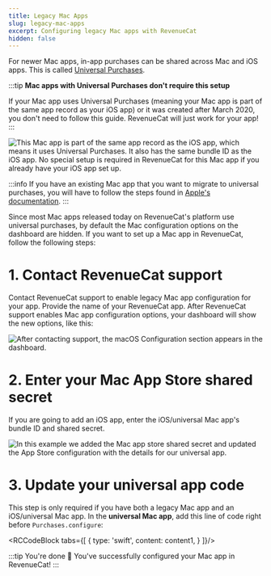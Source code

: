```yaml
---
title: Legacy Mac Apps
slug: legacy-mac-apps
excerpt: Configuring legacy Mac apps with RevenueCat
hidden: false
---
```


For newer Mac apps, in-app purchases can be shared across Mac and iOS apps. This is called [Universal Purchases](https://developer.apple.com/support/universal-purchase/).

:::tip **Mac apps with Universal Purchases don't require this setup**

If your Mac app uses Universal Purchases (meaning your Mac app is part of the same app record as your iOS app) or it was created after March 2020, you don't need to follow this guide. RevenueCat will just work for your app!
:::

![This Mac app is part of the same app record as the iOS app, which means it uses Universal Purchases. It also has the same bundle ID as the iOS app. **No special setup is required in RevenueCat for this Mac app if you already have your iOS app set up.**](https://files.readme.io/43e6ecf-2021-04-21_20.38.18_appstoreconnect.apple.com_11f477bb0d80.png)

:::info
If you have an existing Mac app that you want to migrate to universal purchases, you will have to follow the steps found in [Apple's documentation](https://developer.apple.com/support/universal-purchase/).
:::

Since most Mac apps released today on RevenueCat's platform use universal purchases, by default the Mac configuration options on the dashboard are hidden. If you want to set up a Mac app in RevenueCat, follow the following steps:

# 1. Contact RevenueCat support

Contact RevenueCat support to enable legacy Mac app configuration for your app. Provide the name of your RevenueCat app. After RevenueCat support enables Mac app configuration options, your dashboard will show the new options, like this:

![After contacting support, the macOS Configuration section appears in the dashboard.](https://files.readme.io/b55a6c3-2021-04-21_22.19.23_app.revenuecat.com_ddcdba140b92.png)

# 2. Enter your Mac App Store shared secret

If you are going to add an iOS app, enter the iOS/universal Mac app's bundle ID and shared secret.

![In this example we added the Mac app store shared secret and updated the App Store configuration with the details for our universal app.](https://files.readme.io/b15da06-2021-04-21_22.04.33_app.revenuecat.com_85bb0ec5fd5c.png)

# 3. Update your universal app code

This step is only required if you have both a legacy Mac app and an iOS/universal Mac app. In the **universal Mac app**, add this line of code right before `Purchases.configure`:


<RCCodeBlock tabs={[
    {
        type: 'swift',
        content: content1,
    }
]}/>

:::tip You're done 🎉
You've successfully configured your Mac app in RevenueCat!
:::
